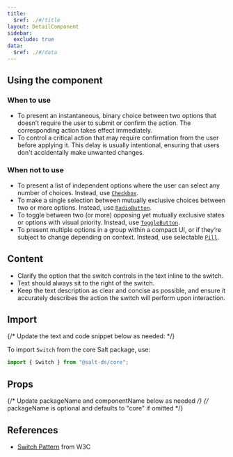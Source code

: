 ```yaml
---
title:
  $ref: ./#/title
layout: DetailComponent
sidebar:
  exclude: true
data:
  $ref: ./#/data
---
```


## Using the component

### When to use

- To present an instantaneous, binary choice between two options that doesn’t require the user to submit or confirm the action. The corresponding action takes effect immediately.
- To control a critical action that may require confirmation from the user before applying it. This delay is usually intentional, ensuring that users don't accidentally make unwanted changes.

### When not to use

- To present a list of independent options where the user can select any number of choices. Instead, use [`Checkbox`](../checkbox).
- To make a single selection between mutually exclusive choices between two or more options. Instead, use [`RadioButton`](../radio-button).
- To toggle between two (or more) opposing yet mutually exclusive states or options with visual priority. Instead, use [`ToggleButton`](../toggle-button).
- To present multiple options in a group within a compact UI, or if they’re subject to change depending on context. Instead, use selectable [`Pill`](../pill).

## Content

- Clarify the option that the switch controls in the text inline to the switch.
- Text should always sit to the right of the switch.
- Keep the text description as clear and concise as possible, and ensure it accurately describes the action the switch will perform upon interaction.

## Import

{/* Update the text and code snippet below as needed: */}

To import `Switch` from the core Salt package, use:

```js
import { Switch } from "@salt-ds/core";
```

## Props

{/* Update packageName and componentName below as needed */}
{/* packageName is optional and defaults to "core" if omitted */}

<PropsTable componentName="Switch" />

## References

- [Switch Pattern](https://www.w3.org/WAI/ARIA/apg/patterns/switch/) from W3C
